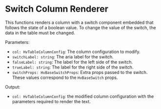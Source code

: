 
<Meta
  of={TableRenderersStories}
  title="Visualizations/Table/Table Renderers/Switch Column Renderer"
/>

# Switch Column Renderer

This functions renders a column with a switch component embedded that follows the state of a boolean value. To change the value of the switch,
the data in the table must be changed.

Parameters:

- `col: HvTableColumnConfig`: The column configuration to modify.
- `switchLabel: string`: The aria label for the switch.
- `falseLabel: string`: The label for the left side of the switch.
- `trueLabel: string`: The label for the right side of the switch.
- `switchProps: HvBaseSwitchProps`: Extra props passed to the switch. These values correspond to the `HvBaseSwitch` props.

Output:

- `col: HvTableColumnConfig`: the modified column configuration with the parameters required to render the text.

<Canvas of={TableRenderersStories.SwitchColumnRendererStory} />
